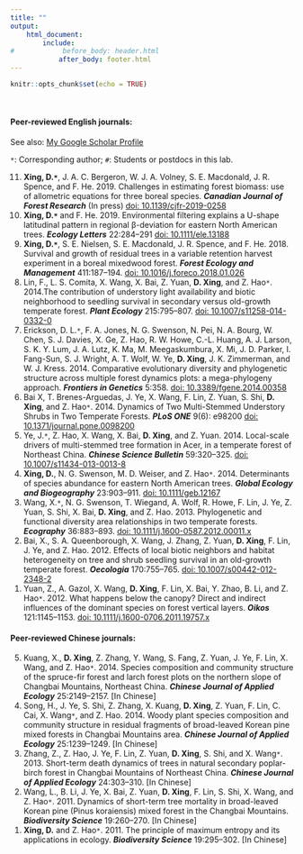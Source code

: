 ```yaml
---
title: ""
output: 
    html_document:
        include:
#            before_body: header.html
            after_body: footer.html
---
```


```r
knitr::opts_chunk$set(echo = TRUE)
```

<br>

#### Peer-reviewed English journals:

See also: [My Google Scholar Profile](https://scholar.google.com/citations?user=v61F98cAAAAJ&hl=en)

`*`: Corresponding author; `#`: Students or postdocs in this lab.


<ol reversed>
<li>**Xing, D.`*`**, J. A. C. Bergeron, W. J. A. Volney, S. E. Macdonald, J. R. Spence, and F. He. 2019. Challenges in estimating forest biomass: use of allometric equations for three boreal species. __*Canadian Journal of Forest Research*__ (In press) [doi: 10.1139/cjfr-2019-0258](https://doi.org/10.1139/cjfr-2019-0258) </li>

<li> **Xing, D.`*`** and F. He. 2019. Environmental filtering explains a U-shape latitudinal pattern in regional β-deviation for eastern North American trees. __*Ecology Letters*__ 22:284–291 [doi: 10.1111/ele.13188](https://doi.org/10.1111/ele.13188) </li>

<li> **Xing, D.`*`**, S. E. Nielsen, S. E. Macdonald, J. R. Spence, and F. He. 2018. Survival and growth of residual trees in a variable retention harvest experiment in a boreal mixedwood forest. __*Forest Ecology and Management*__ 411:187–194. [doi: 10.1016/j.foreco.2018.01.026](https://doi.org/10.1016/j.foreco.2018.01.026) </li>

<li> Lin, F., L. S. Comita, X. Wang, X. Bai, Z. Yuan, **D. Xing**, and Z. Hao`*`. 2014.The contribution of understory light availability and biotic neighborhood to seedling survival in secondary versus old-growth temperate forest. __*Plant Ecology*__ 215:795–807. [doi: 10.1007/s11258-014-0332-0](https://doi.org/10.1007/s11258-014-0332-0) </li>

<li> Erickson, D. L.`*`, F. A. Jones, N. G. Swenson, N. Pei, N. A. Bourg, W. Chen, S. J. Davies, X. Ge, Z. Hao, R. W. Howe, C.-L. Huang, A. J. Larson, S. K. Y. Lum, J. A. Lutz, K. Ma, M. Meegaskumbura, X. Mi, J. D. Parker, I. Fang-Sun, S. J. Wright, A. T. Wolf, W. Ye, **D. Xing**, J. K. Zimmerman, and W. J. Kress. 2014. Comparative evolutionary diversity and phylogenetic structure across multiple forest dynamics plots: a mega-phylogeny approach. __*Frontiers in Genetics*__ 5:358. [doi: 10.3389/fgene.2014.00358](https://doi.org/10.3389/fgene.2014.00358) </li>

<li> Bai X, T. Brenes-Arguedas, J. Ye, X. Wang, F. Lin, Z. Yuan, S. Shi, **D. Xing**, and Z. Hao`*`. 2014. Dynamics of Two Multi-Stemmed Understory Shrubs in Two Temperate Forests. __*PLoS ONE*__ 9(6): e98200 [doi: 10.1371/journal.pone.0098200](https://doi.org/10.1371/journal.pone.0098200) </li>

<li> Ye, J.`*`, Z. Hao, X. Wang, X. Bai, **D. Xing**, and Z. Yuan. 2014. Local-scale drivers of multi-stemmed tree formation in Acer, in a temperate forest of Northeast China. __*Chinese Science Bulletin*__ 59:320–325. [doi: 10.1007/s11434-013-0013-8](https://doi.org/10.1007/s11434-013-0013-8) </li>

<li> **Xing, D.**, N. G. Swenson, M. D. Weiser, and Z. Hao`*`. 2014. Determinants of species abundance for eastern North American trees. __*Global Ecology and Biogeography*__ 23:903–911. [doi: 10.1111/geb.12167](https://doi.org/10.1111/geb.12167) </li>

<li> Wang, X.`*`, N. G. Swenson, T. Wiegand, A. Wolf, R. Howe, F. Lin, J. Ye, Z. Yuan, S. Shi, X. Bai, **D. Xing**, and Z. Hao. 2013. Phylogenetic and functional diversity area relationships in two temperate forests. __*Ecography*__ 36:883–893. [doi: 10.1111/j.1600-0587.2012.00011.x](https://doi.org/10.1111/j.1600-0587.2012.00011.x) </li>

<li> Bai, X., S. A. Queenborough, X. Wang, J. Zhang, Z. Yuan, **D. Xing**, F. Lin, J. Ye, and Z. Hao. 2012. Effects of local biotic neighbors and habitat heterogeneity on tree and shrub seedling survival in an old-growth temperate forest. __*Oecologia*__ 170:755–765. [doi: 10.1007/s00442-012-2348-2](https://doi.org/10.1007/s00442-012-2348-2) </li>

<li> Yuan, Z., A. Gazol, X. Wang, **D. Xing**, F. Lin, X. Bai, Y. Zhao, B. Li, and Z. Hao`*`. 2012. What happens below the canopy? Direct and indirect influences of the dominant species on forest vertical layers. __*Oikos*__ 121:1145–1153. [doi: 10.1111/j.1600-0706.2011.19757.x](https://doi.org/10.1007/s00442-012-2348-2) </li>
</ol>

#### Peer-reviewed Chinese journals:

<ol reversed>
<li> Kuang, X., **D. Xing**, Z. Zhang, Y. Wang, S. Fang, Z. Yuan, J. Ye, F. Lin, X. Wang, and Z. Hao`*`. 2014. Species composition and community structure of the spruce-fir forest and larch forest plots on the northern slope of Changbai Mountains, Northeast China. __*Chinese Journal of Applied Ecology*__ 25:2149–2157. [In Chinese] </li>

<li> Song, H., J. Ye, S. Shi, Z. Zhang, X. Kuang, **D. Xing**, Z. Yuan, F. Lin, C. Cai, X. Wang`*`, and Z. Hao. 2014. Woody plant species composition and community structure in residual fragments of broad-leaved Korean pine mixed forests in Changbai Mountains area. __*Chinese Journal of Applied Ecology*__ 25:1239–1249. [In Chinese] </li>

<li> Zhang, Z., Z. Hao, J. Ye, F. Lin, Z. Yuan, **D. Xing**, S. Shi, and X. Wang`*`. 2013. Short-term death dynamics of trees in natural secondary poplar-birch forest in Changbai Mountains of Northeast China. __*Chinese Journal of Applied Ecology*__ 24:303–310. [In Chinese] </li>

<li> Wang, L., B. Li, J. Ye, X. Bai, Z. Yuan, **D. Xing**, F. Lin, S. Shi, X. Wang, and Z. Hao`*`. 2011. Dynamics of short-term tree mortality in broad-leaved Korean pine (Pinus koraiensis) mixed forest in the Changbai Mountains. __*Biodiversity Science*__ 19:260–270. [In Chinese] </li>

<li> **Xing, D.** and Z. Hao`*`. 2011. The principle of maximum entropy and its applications in ecology. __*Biodiversity Science*__ 19:295–302. [In Chinese] </li> 
</ol>

